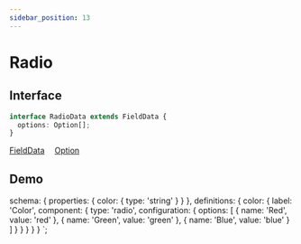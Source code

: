 ```yaml
---
sidebar_position: 13
---
```


# Radio

## Interface

```typescript
interface RadioData extends FieldData {
  options: Option[];
}
```

<a href="/docs/types/field-data">FieldData</a>&emsp;
<a href="/docs/types/option">Option</a>&emsp;

## Demo


  schema: {
    properties: {
      color: {
        type: 'string'
      }
    }
  },
  definitions: {
    color: {
      label: 'Color',
      component: {
        type: 'radio',
        configuration: {
          options: [
            {
              name: 'Red',
              value: 'red'
            },
            {
              name: 'Green',
              value: 'green'
            },
            {
              name: 'Blue',
              value: 'blue'
            }
          ]
        }
      }
    }
  }
}
`;

<jms-editor code={code}></jms-editor>
